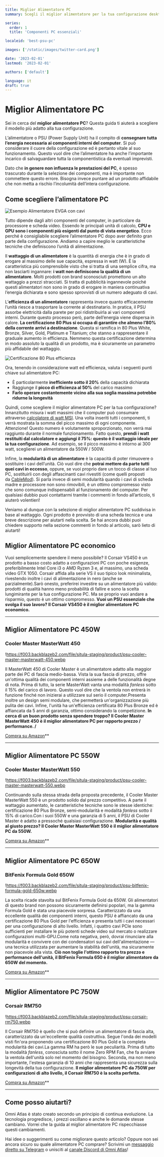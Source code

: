 ```yaml
---
title: Miglior Alimentatore PC
summary: Scegli il miglior alimentatore per la tua configurazione desktop

series:
  order: 1
  title: 'Componenti PC essenziali'

localeid: 'best-psu-pc'

images: ['/static/images/twitter-card.png']

date: '2023-02-01'
lastmod: '2023-02-01'

authors: ['default']

language: it
draft: true
---
```


# Miglior Alimentatore PC

Sei in cerca del **miglior alimentatore PC**? Questa guida ti aiuterà a scegliere il modello più adatto alla tua configurazione.

L’alimentatore o PSU (Power Supply Unit) ha il compito di **consegnare tutta l’energia necessaria ai componenti interni del computer**. Si può considerare il cuore della configurazione ed è pertanto vitale al suo funzionamento. Questo vuol dire che l’alimentatore ha anche l’importante incarico di salvaguardare tutta la componentistica da eventuali imprevisti.

Dato che **in genere non influenza le prestazioni del PC**, è spesso trascurato durante la selezione dei componenti, ma è importante non commettere questo errore. Bisogna invece puntare ad un prodotto affidabile che non metta a rischio l’incolumità dell’intera configurazione.

## Come scegliere l’alimentatore PC

![Esempio Alimentatore EVGA con cavi](https://media.omni-atlas.com/file/situla/content/alimentatore-pc-evga-600-w1-cables.jpg)

Tutto dipende dagli altri componenti del computer, in particolare da processore e scheda video. Essendo le principali unità di calcolo, **CPU e GPU sono i componenti più esigenti dal punto di vista energetico**. Ecco perché è consigliabile scegliere l’alimentatore PC dopo aver definito gran parte della configurazione. Andiamo a capire meglio le caratteristiche tecniche che definiscono l’unità di alimentazione.

Il **wattaggio di un alimentatore** è la quantità di energia che è in grado di erogare al massimo delle sue capacità, espressa in watt (W). È la caratteristica più comprensibile visto che si tratta di una semplice cifra, ma non lasciarti ingannare: **i watt non definiscono la qualità di un alimentatore**. Molti prodotti con brand sconosciuti promettono un alto wattaggio a prezzi stracciati. Si tratta di pubblicità ingannevole poiché questi alimentatori non sono in grado di erogare in maniera continuativa l’energia dichiarata e sono spesso sprovvisti di un numero adeguato di cavi.

L’**efficienza di un alimentatore** rappresenta invece quanto efficacemente l’unità riesce a trasportare la corrente al destinatario. In pratica, il PSU assorbe elettricità dalla parete per poi ridistribuirla ai vari componenti interni. Durante questo processo però, parte dell’energia viene dispersa in calore. **La certificazione 80 Plus si occupa di garantire che almeno l’80% della corrente arrivi a destinazione**. Questa si ramifica in 80 Plus White, Bronze, Silver, Gold, Platinum e Titanium; che stanno a rappresentare il graduale aumento in efficienza. Nemmeno questa certificazione determina in modo assoluto la qualità di un prodotto, ma è sicuramente un parametro più affidabile del wattaggio.

![Certificazione 80 Plus efficienza](https://media.omni-atlas.com/file/situla/content/80-plus-efficiency.jpg)

Ora, tenendo in considerazione watt ed efficienza, valuta i seguenti punti chiave sul alimentatore PC:

- È particolarmente **inefficiente sotto il 20%** della capacità dichiarata
- Raggiunge il **picco di efficienza al 50%** del carico massimo
- **Farlo operare costantemente vicino alla sua soglia massima potrebbe ridurne la longevità**

Quindi, come scegliere il miglior alimentatore PC per la tua configurazione? Innanzitutto misura i watt massimi che il computer può consumare attraverso [calcolatore di watt MSI](https://it.msi.com/calculator). Una volta inseriti tutti i componenti, ti verrà mostrata la somma del picco massimo di ogni componente. Attenzione! Questo numero è volutamente sproporzionato, non verrà mai raggiunto durante il normale funzionamento. Fatto questo, **prendi i watt restituiti dal calcolatore e aggiungi il 75%: questo è il wattaggio ideale per la tua configurazione**. Ad esempio, se il picco massimo è intorno ai 300 watt, sceglierei un alimentatore da 550W / 500W.

Infine, la **modularità di un alimentatore** è la capacità di poter rimuovere o sostituire i cavi dell’unità. Ciò vuol dire che **potrai mettere da parte tutti quei cavi in eccesso**, oppure, se vuoi proprio dare un tocco di classe al tuo PC, sostituirli con degli affascinanti cavi rivestiti (come quelli proposti da [CableMod](https://www.amazon.it/s/ref=as_li_ss_tl?__mk_it_IT=%C3%85M%C3%85%C5%BD%C3%95%C3%91&url=search-alias=aps&field-keywords=CableMod&linkCode=ll2&tag=pc-atlas-psu-21&linkId=d52fa2739908a3e229fdddd0fd645c46&language=it_IT)). Si parla invece di semi modularità quando i cavi di scheda madre e processore non sono rimovibili, è un ottimo compromesso visto che sono comunque indispensabili al funzionamento del computer. Per qualsiasi dubbio puoi contattarmi tramite i commenti in fondo all’articolo, ti aiuterò volentieri!

Veniamo al dunque con la selezione di miglior alimentatore PC suddivisa in base al wattaggio. Ogni prodotto è provvisto di una scheda tecnica e una breve descrizione per aiutarti nella scelta. Se hai ancora dubbi puoi chiedere supporto nella sezione commenti in fondo al articolo, sarò lieto di aiutarti!

## Miglior Alimentatore PC economico

<Product1 name="Corsair CV550" imageUrl="https://m.media-amazon.com/images/I/7162j7aj2-L._AC_SL1500_.jpg" amazonUrl="https://www.amazon.it/Corsair-Certificazione-Bronze-Alimentatore-Non-Modulare/dp/B07YVWW7MW/ref=sr_1_2?__mk_it_IT=%C3%85M%C3%85%C5%BD%C3%95%C3%91&crid=1KDN6502AHATR&keywords=corsair+cv450&qid=1706905023&sprefix=corsair+v450%2Caps%2C256&sr=8-2">

Vuoi semplicemente spendere il meno possibile? Il Corsair VS450 è un prodotto a basso costo adatto a configurazioni PC con poche esigenze, preferibilmente Intel Core i3 o AMD Ryzen 3 e, al massimo, una scheda video GTX 1050. Corsair affida alla serie VS il suo tipico look minimalista, rivestendo inoltre i cavi di alimentazione in nero (anche se parzialmente).Sarò onesto, preferirei investire su un alimentatore più valido: prodotti di qualità hanno meno probabilità di fallire e sono la scelta lungimirante per la tua configurazione PC. Ma se proprio vuoi andare a risparmio, questo è un ottimo compromesso. **Vuoi un PSU essenziale che svolga il suo lavoro? Il Corsair VS450 è il miglior alimentatore PC economico.**

</Product1>

---

## Miglior Alimentatore PC 450W

### Cooler Master MasterWatt 450

!https://f003.backblazeb2.com/file/situla-staging/product/psu-cooler-master-masterwatt-450.webp

Il MasterWatt 450 di Cooler Master è un alimentatore adatto alla maggior parte dei PC di fascia medio-bassa. Vista la sua fascia di prezzo, offre un'ottima qualità dei componenti interni assieme a delle funzionalità degne di nota. Prima di tutto, la serie MasterWatt vanta una modalità *fanless* sotto il 15% del carico di lavoro. Questo vuol dire che la ventola non entrerà in funzione finché non inizierai a utilizzare sul serio il computer.Presenta inoltre un design semi modulare, che permetterà un'organizzazione più pulita dei cavi. Infine, l'unità ha un'efficienza certificata 80 Plus Bronze ed è affiancata da 5 anni di garanzia, ottimo considerando la competizione. **In cerca di un buon prodotto senza spendere troppo? Il Cooler Master MasterWatt 450 è il miglior alimentatore PC per rapporto prezzo / performance. /**

[Compra su Amazon](https://www.amazon.it/dp/B076PBT7H6?tag=omni-atlas-21)\*\*

---

## Miglior Alimentatore PC 550W

### Cooler Master MasterWatt 550

!https://f003.backblazeb2.com/file/situla-staging/product/psu-cooler-master-masterwatt-550.webp

Continuando sulla stessa strada della proposta precedente, il Cooler Master MasterWatt 550 è un prodotto solido dal prezzo competitivo. A parte il wattaggio aumentato, le caratteristiche tecniche sono le stesse identiche: certificazione 80 Plus Bronze, semi-modularità e modalità *fanless* sotto il 15% di carico.Con i suoi 550W e una garanzia di 5 anni, il PSU di Cooler Master è adatto a pressoché qualsiasi configurazione. **Modularità e qualità al giusto prezzo? Il Cooler Master MasterWatt 550 è il miglior alimentatore PC da 550W.**

[Compra su Amazon](https://www.amazon.it/dp/B076PMC7QH?tag=omni-atlas-21)\*\*

---

## Miglior Alimentatore PC 650W

### BitFenix Formula Gold 650W

!https://f003.backblazeb2.com/file/situla-staging/product/psu-bitfenix-formula-gold-650w.webp

La scelta ricade stavolta sul BitFenix Formula Gold da 650W. Gli alimentatori di questo brand non possono sicuramente definirsi popolari, ma la gamma Formula Gold è stata una piacevole sorpresa. Caratterizzato da una eccellente qualità dei componenti interni, questo PSU è affiancato da una certificazione 80 Plus Gold per l'efficienza e presenta tutti i cavi necessari per una configurazione di alto livello. Infatti, i quattro cavi PCIe sono sufficienti per installare le più potenti schede video sul mercato o realizzare configurazioni multi-GPU.Come nota negativa, però, dovrai rinunciare alla modularità e convivere con dei condensatori sui cavi dell'alimentazione — una tecnica utilizzata per aumentare la stabilità dell'unità, ma sicuramente non piacevole alla vista. **Ciò non toglie l'ottimo rapporto tra prezzo e performance dell'unità, il BitFenix Formula 650 è il miglior alimentatore da 650W del momento.**

[Compra su Amazon](https://www.amazon.it/dp/B077595TW9?tag=omni-atlas-21)\*\*

---

## Miglior Alimentatore PC 750W

### Corsair RM750

!https://f003.backblazeb2.com/file/situla-staging/product/psu-corsair-rm750.webp

Il Corsair RM750 è quello che si può definire un alimentatore di fascia alta, caratterizzato da un'eccellente qualità costruttiva. Segue l'onda dei modelli visti fin'ora proponendo una certificazione 80 Plus Gold e la completa modularità dei cavi.La gamma RM ha però le sue peculiarità. Prima di tutto la modalità *fanless*, conosciuta sotto il nome Zero RPM Fan, che fa avviare la ventola dell'unità solo nel momento del bisogno. Seconda, ma non meno importante, l'estesa garanzia di 10 anni che rappresenta una sicurezza sulla longevità della tua configurazione. **Il miglior alimentatore PC da 750W per configurazioni di alto livello, il Corsair RM750 è la scelta perfetta.**

[Compra su Amazon](https://www.amazon.it/dp/B07S4TKB4S?tag=omni-atlas-21)\*\*

---

## Come posso aiutarti?

Omni Atlas è stato creato secondo un principio di continua evoluzione. La tecnologia progredisce, i prezzi oscillano e anche le domande stesse cambiano. Vorrei che la guida al miglior alimentatore PC rispecchiasse questi cambiamenti.

Hai idee o suggerimenti su come migliorare questo articolo? Oppure non sei ancora sicuro su quale alimentatore PC comprare? Scrivimi un [messaggio diretto su Telegram](https://t.me/RayRemnant) o unisciti al [canale Discord di Omni Atlas](https://discord.gg/uM5wTYg)!
